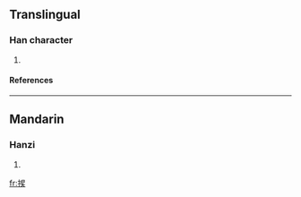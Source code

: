 ==Translingual==
===Han character===
{{Han char|rn=64|rad=手|as=07|sn=10|four=5603<sub>4</sub>|canj=手日女大 (QAVK)}}
# {{defn|Han|sort=手07}}
====References====
{{Han ref|kx=0434.050|dkj=12153|dj=0783.120|hdz=31882.030|uh=6351|ud=25425|bh=D1C8|bd=53704}}
----
==Mandarin==
===Hanzi===
{{cmn-hanzi|pin=[[guā]] (gua1), [[wán]] (wan2), [[zé]] (ze2)|wg=kua<sup>1</sup>, wan<sup>2</sup>, tse<sup>2</sup>}}
# {{defn|Mandarin}}

[[fr:捑]]
